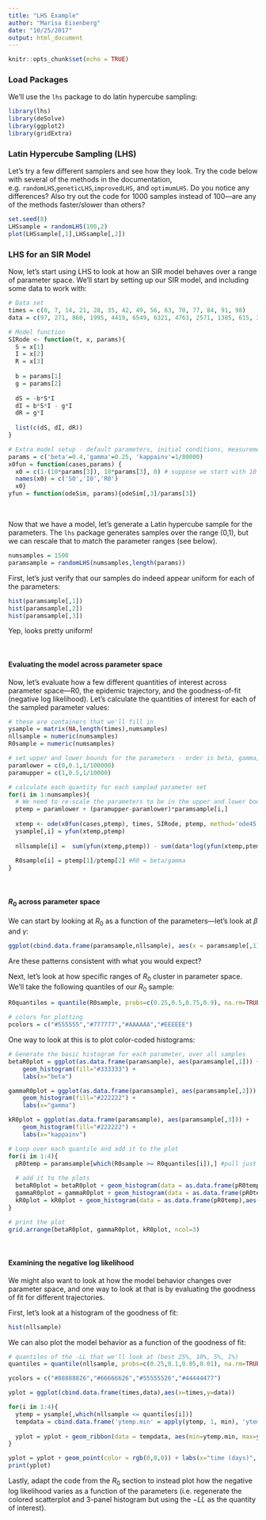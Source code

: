 ```yaml
---
title: "LHS Example"
author: "Marisa Eisenberg"
date: "10/25/2017"
output: html_document
---
```


```r
knitr::opts_chunk$set(echo = TRUE)
```

### Load Packages
We'll use the `lhs` package to do latin hypercube sampling:
```r
library(lhs)
library(deSolve)
library(ggplot2)
library(gridExtra)
```


### Latin Hypercube Sampling (LHS)
Let's try a few different samplers and see how they look. Try the code below with several of the methods in the documentation, e.g. `randomLHS`,`geneticLHS`,`improvedLHS`, and `optimumLHS`. Do you notice any differences? Also try out the code for 1000 samples instead of 100---are any of the methods faster/slower than others?
```r
set.seed(8)
LHSsample = randomLHS(100,2)
plot(LHSsample[,1],LHSsample[,2])
```


### LHS for an SIR Model
Now, let's start using LHS to look at how an SIR model behaves over a range of parameter space. We'll start by setting up our SIR model, and including some data to work with:
```r
# Data set
times = c(0, 7, 14, 21, 28, 35, 42, 49, 56, 63, 70, 77, 84, 91, 98)
data = c(97, 271, 860, 1995, 4419, 6549, 6321, 4763, 2571, 1385, 615, 302, 159, 72, 34)

# Model function
SIRode <- function(t, x, params){
  S = x[1]
  I = x[2]
  R = x[3]
  
  b = params[1]
  g = params[2]
  
  dS = -b*S*I
  dI = b*S*I - g*I
  dR = g*I
  
  list(c(dS, dI, dR))
}

# Extra model setup - default parameters, initial conditions, measurement equation
params = c('beta'=0.4,'gamma'=0.25, 'kappainv'=1/80000)
x0fun = function(cases,params) {
  x0 = c(1-(10*params[3]), 10*params[3], 0) # suppose we start with 10 cases
  names(x0) = c('S0','I0','R0')
  x0}
yfun = function(odeSim, params){odeSim[,3]/params[3]} 
```

<br>

Now that we have a model, let's generate a Latin hypercube sample for the parameters. The `lhs` package generates samples over the range (0,1), but we can rescale that to match the parameter ranges (see below).

```r
numsamples = 1500
paramsample = randomLHS(numsamples,length(params))
```

First, let's just verify that our samples do indeed appear uniform for each of the parameters:
```r
hist(paramsample[,1])
hist(paramsample[,2])
hist(paramsample[,3])
```
Yep, looks pretty uniform!

<br>

#### Evaluating the model across parameter space

Now, let's evaluate how a few different quantities of interest across parameter space---R0, the epidemic trajectory, and the goodness-of-fit (negative log likelihood). Let's calculate the quantities of interest for each of the sampled parameter values:

```r
# these are containers that we'll fill in
ysample = matrix(NA,length(times),numsamples)
nllsample = numeric(numsamples)
R0sample = numeric(numsamples)

# set upper and lower bounds for the parameters - order is beta, gamma, kappainv
paramlower = c(0,0.1,1/100000)
paramupper = c(1,0.5,1/10000)

# calculate each quantity for each sampled parameter set
for(i in 1:numsamples){
  # We need to re-scale the parameters to be in the upper and lower bounds above
  ptemp = paramlower + (paramupper-paramlower)*paramsample[i,]
  
  xtemp <- ode(x0fun(cases,ptemp), times, SIRode, ptemp, method='ode45')
  ysample[,i] = yfun(xtemp,ptemp)
  
  nllsample[i] =  sum(yfun(xtemp,ptemp)) - sum(data*log(yfun(xtemp,ptemp)))
  
  R0sample[i] = ptemp[1]/ptemp[2] #R0 = beta/gamma
}
```

<br>

#### $R_0$ across parameter space

We can start by looking at $R_0$ as a function of the parameters---let's look at $\beta$ and $\gamma$:

```r
ggplot(cbind.data.frame(paramsample,nllsample), aes(x = paramsample[,1],y = paramsample[,2],color = R0sample)) + geom_point() + labs(x="beta", y="gamma")
```

Are these patterns consistent with what you would expect? 

Next, let's look at how specific ranges of $R_0$ cluster in parameter space. We'll take the following quantiles of our $R_0$ sample:

```r
R0quantiles = quantile(R0sample, probs=c(0.25,0.5,0.75,0.9), na.rm=TRUE)

# colors for plotting
pcolors = c("#555555","#777777","#AAAAAA","#EEEEEE")
```

One way to look at this is to plot color-coded histograms:

```r
# Generate the basic histogram for each parameter, over all samples
betaR0plot = ggplot(as.data.frame(paramsample), aes(paramsample[,1])) + 
    geom_histogram(fill="#333333") + 
    labs(x="beta")

gammaR0plot = ggplot(as.data.frame(paramsample), aes(paramsample[,2])) + 
    geom_histogram(fill="#222222") + 
    labs(x="gamma")

kR0plot = ggplot(as.data.frame(paramsample), aes(paramsample[,3])) + 
    geom_histogram(fill="#222222") + 
    labs(x="kappainv")

# Loop over each quantile and add it to the plot
for(i in 1:4){
  pR0temp = paramsample[which(R0sample >= R0quantiles[i]),] #pull just that quantile
  
  # add it to the plots
  betaR0plot = betaR0plot + geom_histogram(data = as.data.frame(pR0temp),aes(V1),fill = pcolors[i])
  gammaR0plot = gammaR0plot + geom_histogram(data = as.data.frame(pR0temp),aes(V2),fill = pcolors[i])
  kR0plot = kR0plot + geom_histogram(data = as.data.frame(pR0temp),aes(V3),fill = pcolors[i])
}

# print the plot
grid.arrange(betaR0plot, gammaR0plot, kR0plot, ncol=3)
```

<br>

#### Examining the negative log likelihood

We might also want to look at how the model behavior changes over parameter space, and one way to look at that is by evaluating the goodness of fit for different trajectories.

First, let's look at a histogram of the goodness of fit:
```r
hist(nllsample)
```

We can also plot the model behavior as a function of the goodness of fit:
```r
# quantiles of the -LL that we'll look at (best 25%, 10%, 5%, 1%)
quantiles = quantile(nllsample, probs=c(0.25,0.1,0.05,0.01), na.rm=TRUE)

ycolors = c("#88888826","#66666626","#55555526","#44444477")

yplot = ggplot(cbind.data.frame(times,data),aes(x=times,y=data))

for(i in 1:4){
  ytemp = ysample[,which(nllsample <= quantiles[i])]
  tempdata = cbind.data.frame('ytemp.min' = apply(ytemp, 1, min), 'ytemp.max' = apply(ytemp, 1, max))
  
  yplot = yplot + geom_ribbon(data = tempdata, aes(min=ytemp.min, max=ytemp.max), fill = ycolors[i])
}

yplot = yplot + geom_point(color = rgb(0,0,0)) + labs(x="time (days)", y="cases")
print(yplot)
```

Lastly, adapt the code from the $R_0$ section to instead plot how the negative log likelihood varies as a function of the parameters (i.e. regenerate the colored scatterplot and 3-panel histogram but using the $-LL$ as the quantity of interest).

